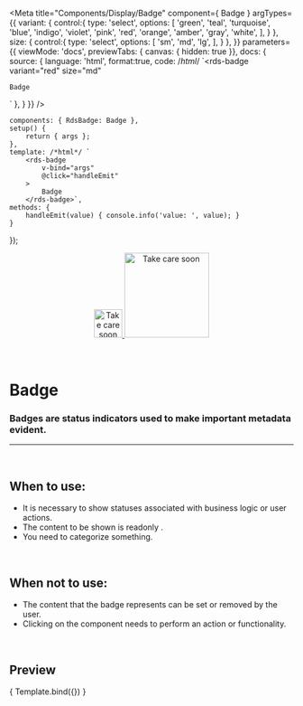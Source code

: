 
<Meta
	title="Components/Display/Badge"
	component={ Badge }
	argTypes={{
		variant: {
			control:{
				type: 'select',
				options: [
					'green',
					'teal',
					'turquoise',
					'blue',
					'indigo',
					'violet',
					'pink',
					'red',
					'orange',
					'amber',
					'gray',
					'white',
				],
			}
		},
		size: {
			control:{
				type: 'select',
				options: [
					'sm',
					'md',
					'lg',
				],
			}
		},
	}}
	parameters={{
		viewMode: 'docs',
		previewTabs: { canvas: { hidden: true }},
		docs: {
			source: {
				language: 'html',
				format:true,
				code: /*html*/ 
`<rds-badge
	variant="red"
	size="md"
>
	Badge
</rds-badge>`
			},
		}
	}}
/>

	components: { RdsBadge: Badge },
	setup() {
		return { args };
	},
	template: /*html*/ `
		<rds-badge
			v-bind="args"
			@click="handleEmit"
		>
			Badge
		</rds-badge>`,
	methods: {
		handleEmit(value) { console.info('value: ', value); }
	}
});

<div align="center" style={{display: 'flex'}}>
    <a href="https://rahulaher.netlify.app">
        <img src="../../../public/img/logo/glyph-black-colored.svg" alt="Take care soon" width="50" />
        <img src="../../../public/img/logo/word-black-colored.svg" alt="Take care soon" width="150" />
    </a>
</div>

<br />
<br />


# Badge

### Badges are status indicators used to make important metadata evident.
---
<br />

## When to use:
- It is necessary to show statuses associated with business logic or user actions.
- The content to be shown is readonly .
- You need to categorize something.


<br />

## When not to use:
- The content that the badge represents can be set or removed by the user.
- Clicking on the component needs to perform an action or functionality.


<br />

## Preview

<Canvas>
	<Story
		name="Badge"
		args={{
			variant: 'red',
		}}
	>
		{ Template.bind({}) }
	</Story>
</Canvas>

<ArgsTable story="Badge" />

